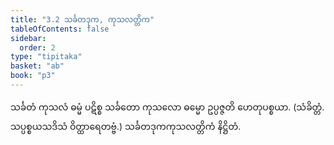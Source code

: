 ```yaml
---
title: "3.2 သင်္ခတဒုက, ကုသလတ္တိက"
tableOfContents: false
sidebar:
  order: 2
type: "tipitaka"
basket: "ab"
book: "p3"
---
```



<DynamicBreadcrumb />

<Division number="14" book="p3" e="ch" v="39" p="349">

<Paragraph number="1497" book="p3">
သင်္ခတံ ကုသလံ ဓမ္မံ ပဋိစ္စ သင်္ခတော ကုသလော ဓမ္မော ဥပ္ပဇ္ဇတိ ဟေတုပစ္စယာ. (သံခိတ္တံ. သပ္ပစ္စယသဒိသံ ဝိတ္ထာရေတဗ္ဗံ.)

</Paragraph>
</Division>

<Paragraph number="1498" type="center" book="p3">
သင်္ခတဒုကကုသလတ္တိကံ နိဋ္ဌိတံ.
</Paragraph>
